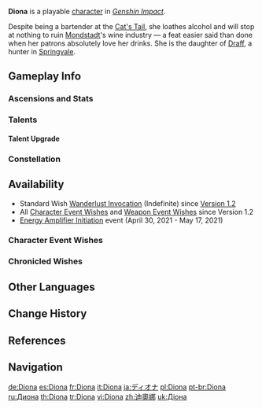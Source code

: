 {{CharacterTabs}}
{{About|the playable character|the [[Genius Invokation TCG]] Character Card|Diona (Character Card)}}
{{Character Infobox
|image            = <gallery>
Diona Card.png|Card
Character Diona Full Wish.png|Wish
Character Diona Game.png|In-Game
</gallery>
<!--Playable Character Information-->
|type             = Playable 
|quality          = 4
|weapon           = Bow
|element          = Cryo
<!--Character Information-->
|name             = Diona 
|realname         = 
|birthday         = January 18th
|constellation    = Feles
|region           = Mondstadt
|affiliation      = The Cat's Tail
|affiliation2     = Kätzlein Bloodline
|dish             = Definitely Not Bar Food!
|namecard         = Diona: Meow!
|obtain           = [[Wishes]]
|releaseDate      = 2020-11-11
|ancestry         = Kätzlein Bloodline
|father           = Draff
|mother           = Unnamed
|motherRef        = <ref>{{Ref/Quest|Poems Dedicated to the Wind}}</ref>
|relative         = Olaf
|relativeNote     = distant
<!--Titles-->
|title            = Kätzlein Cocktail 
|title2           = Popular bartender of the Cat's Tail

|voiceEN          = [[imdb:nm0088650|Dina Sherman]]<ref name="Diona EN/JP">Twitter: [https://twitter.com/GenshinImpact/status/1326722249349496832 EN & JP VA Announcement]</ref><!--Voice Actors-->
|voiceCN          = [https://zh.moegirl.org.cn/诺亚(配音演员) Nuoya ({{zh|诺亚}})]<ref>Weibo: [https://weibo.com/6593199887/JsQqlrAnV Diona Character Demo]</ref>
|voiceJP          = {{w|Shiori Izawa|Izawa Shiori ({{ja|井澤詩織}})}}<ref name="Diona EN/JP" />
|voiceKR          = {{w|ko:우정신|Woo Jeong-sin ({{ko|우정신}})}}<ref>Twitter: [https://twitter.com/genshinimpactkr/status/1326726836995334145 KR VA Announcement]</ref>
}}
'''Diona''' is a playable {{Cryo}} [[character]] in ''[[Genshin Impact]]''.

Despite being a bartender at the [[Cat's Tail]], she loathes alcohol and will stop at nothing to ruin [[Mondstadt]]'s wine industry &mdash; a feat easier said than done when her patrons absolutely love her drinks. She is the daughter of [[Draff]], a hunter in [[Springvale]].

==Gameplay Info==
===Ascensions and Stats===
{{Character Ascensions and Stats}}

===Talents===
{{Talent Table}}

====Talent Upgrade====
{{Talent Upgrade}}

===Constellation===
{{Constellation Table}}

==Availability==
*Standard Wish [[Wanderlust Invocation]] (Indefinite) since [[Version 1.2]]
*All [[Character Event Wishes]] and [[Weapon Event Wishes]] since Version 1.2
*[[Energy Amplifier Initiation]] event (April 30, 2021 - May 17, 2021)

===Character Event Wishes===
{{Featured}}
===Chronicled Wishes===
{{Featured|chronicled=1}}

==Other Languages==
{{Other Languages|default_hidden = 1
|en      = Diona
|zhs     = 迪奥娜
|zhs_rm  = Dí'àonà
|zht     = 迪奧娜
|zht_rm  = Dí'àonà
|ja      = ディオナ
|ja_rm   = Diona
|ko      = 디오나
|es      = Diona
|fr      = Diona
|ru      = Диона
|th      = Diona
|vi      = Diona
|de      = Diona
|id      = Diona
|pt      = Diona
|tr      = Diona
|it      = Diona
}}

==Change History==
{{Change History|1.1}}

==References==
{{Reflist|2}}

==Navigation==
{{Character Navbox}}

[[de:Diona]]
[[es:Diona]]
[[fr:Diona]]
[[it:Diona]]
[[ja:ディオナ]]
[[pl:Diona]]
[[pt-br:Diona]]
[[ru:Диона]]
[[th:Diona]]
[[tr:Diona]]
[[vi:Diona]]
[[zh:迪奧娜]]
[[uk:Діона]]